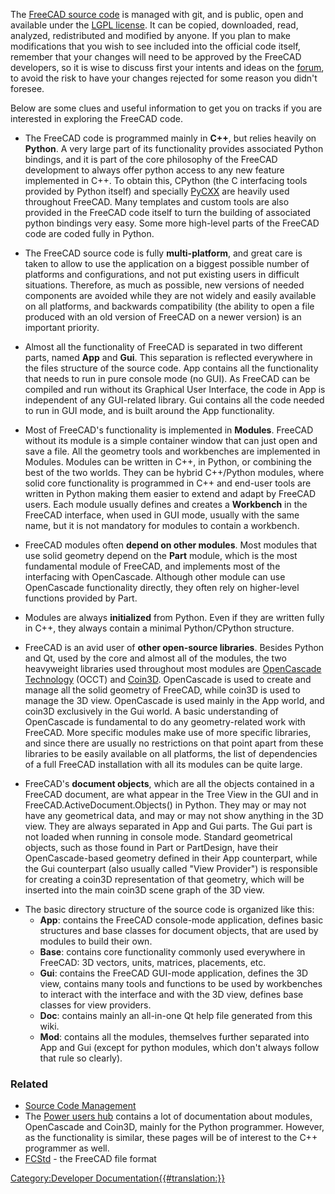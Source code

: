 <languages/>
The [https://github.com/FreeCAD/FreeCAD FreeCAD source code] is managed with git, and is public, open and available under the [https://en.wikipedia.org/wiki/GNU_Lesser_General_Public_License LGPL license]. It can be copied, downloaded, read, analyzed, redistributed and modified by anyone. If you plan to make modifications that you wish to see included into the official code itself, remember that your changes will need to be approved by the FreeCAD developers, so it is wise to discuss first your intents and ideas on the [http://forum.freecadweb.org forum], to avoid the risk to have your changes rejected for some reason you didn't foresee.

Below are some clues and useful information to get you on tracks if you are interested in exploring the FreeCAD code.

* The FreeCAD code is programmed mainly in '''C++''', but relies heavily on '''Python'''. A very large part of its functionality provides associated Python bindings, and it is part of the core philosophy of the FreeCAD development to always offer python access to any new feature implemented in C++. To obtain this, CPython (the C interfacing tools provided by Python itself) and specially [http://cxx.sourceforge.net/ PyCXX] are heavily used throughout FreeCAD. Many templates and custom tools are also provided in the FreeCAD code itself to turn the building of associated python bindings very easy. Some more high-level parts of the FreeCAD code are coded fully in Python.

* The FreeCAD source code is fully '''multi-platform''', and great care is taken to allow to use the application on a biggest possible number of platforms and configurations, and not put existing users in difficult situations. Therefore, as much as possible, new versions of needed components are avoided while they are not widely and easily available on all platforms, and backwards compatibility (the ability to open a file produced with an old version of FreeCAD on a newer version) is an important priority.

* Almost all the functionality of FreeCAD is separated in two different parts, named '''App''' and '''Gui'''. This separation is reflected everywhere in the files structure of the source code. App contains all the functionality that needs to run in pure console mode (no GUI). As FreeCAD can be compiled and run without its Graphical User Interface, the code in App is independent of any GUI-related library. Gui contains all the code needed to run in GUI mode, and is built around the App functionality.

* Most of FreeCAD's functionality is implemented in '''Modules'''. FreeCAD without its module is a simple container window that can just open and save a file. All the geometry tools and workbenches are implemented in Modules. Modules can be written in C++, in Python, or combining the best of the two worlds. They can be hybrid C++/Python modules, where solid core functionality is programmed in C++ and end-user tools are written in Python making them easier to extend and adapt by FreeCAD users. Each module usually defines and creates a '''Workbench''' in the FreeCAD interface, when used in GUI mode, usually with the same name, but it is not mandatory for modules to contain a workbench.

* FreeCAD modules often '''depend on other modules'''. Most modules that use solid geometry depend on the '''Part''' module, which is the most fundamental module of FreeCAD, and implements most of the interfacing with OpenCascade. Although other module can use OpenCascade functionality directly, they often rely on higher-level functions provided by Part.

* Modules are always '''initialized''' from Python. Even if they are written fully in C++, they always contain a minimal Python/CPython structure.

* FreeCAD is an avid user of '''other open-source libraries'''. Besides Python and Qt, used by the core and almost all of the modules, the two heavyweight libraries used throughout most modules are [https://en.wikipedia.org/wiki/Open_Cascade_Technology OpenCascade Technology] (OCCT) and [http://www.coin3d.org/ Coin3D]. OpenCascade is used to create and manage all the solid geometry of FreeCAD, while coin3D is used to manage the 3D view. OpenCascade is used mainly in the App world, and coin3D exclusively in the Gui world. A basic understanding of OpenCascade is fundamental to do any geometry-related work with FreeCAD. More specific modules make use of more specific libraries, and since there are usually no restrictions on that point apart from these libraries to be easily available on all platforms, the list of dependencies of a full FreeCAD installation with all its modules can be quite large.

* FreeCAD's '''document objects''', which are all the objects contained in a FreeCAD document, are what appear in the Tree View in the GUI and in FreeCAD.ActiveDocument.Objects() in Python. They may or may not have any geometrical data, and may or may not show anything in the 3D view. They are always separated in App and Gui parts. The Gui part is not loaded when running in console mode. Standard geometrical objects, such as those found in Part or PartDesign, have their OpenCascade-based geometry defined in their App counterpart, while the Gui counterpart (also usually called "View Provider") is responsible for creating a coin3D representation of that geometry, which will be inserted into the main coin3D scene graph of the 3D view.

* The basic directory structure of the source code is organized like this:
** '''App''': contains the FreeCAD console-mode application, defines basic structures and base classes for document objects, that are used by modules to build their own.
** '''Base''': contains core functionality commonly used everywhere in FreeCAD: 3D vectors, units, matrices, placements, etc.
** '''Gui''': contains the FreeCAD GUI-mode application, defines the 3D view, contains many tools and functions to be used by workbenches to interact with the interface and with the 3D view, defines base classes for view providers.
** '''Doc''': contains mainly an all-in-one Qt help file generated from this wiki.
** '''Mod''': contains all the modules, themselves further separated into App and Gui (except for python modules, which don't always follow that rule so clearly).

=== Related ===
* [[Source_code_management|Source Code Management]]
* The [[Power users hub]] contains a lot of documentation about modules, OpenCascade and Coin3D, mainly for the Python programmer. However, as the functionality is similar, these pages will be of interest to the C++ programmer as well.
* [[File_Format_FCStd|FCStd]] - the FreeCAD file format

[[Category:Developer Documentation{{#translation:}}]]